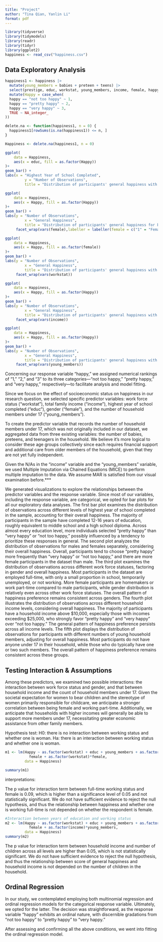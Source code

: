 ```yaml
---
title: "Project"
author: "Tina Qian, Yanlin Li"
format: pdf
---
```


```r
library(tidyverse)
library(tidymodels)
library(readr)
library(tidyr)
library(ggplot2)
happiness <- read_csv("happiness.csv")

```
## Data Exploratory Analysis

```r

happiness1 <- happiness |>
  mutate(young_members = babies + preteen + teens) |>
  select(prestige, educ, workstat, young_members, income, female, happy) |>
  mutate(Happy = case_when(
  happy == "not too happy" ~ 1,
  happy == "pretty happy" ~ 2,
  happy == "very happy" ~ 3,
  TRUE ~ NA_integer_
))

delete.na <- function(happiness1, n = 0) {
  happiness1[rowSums(is.na(happiness1)) <= n, ]
}

Happiness <- delete.na(happiness1, n = 0)

ggplot(
    data = Happiness,
    aes(x = educ, fill = as.factor(Happy))
)+
geom_bar() +
labs(x = "Highest Year of School Completed",
         y = "Number of Observations",
         title = "Distribution of participants' general happiness with different highest year of school completed")

ggplot(
    data = Happiness,
    aes(x = Happy, fill = as.factor(Happy))
)+
geom_bar() +
labs(y = "Number of Observations",
         x = "General Happiness",
         title = "Distribution of participants' general happiness for both genders") +
     facet_wrap(vars(female),labeller = labeller(female = c("1" = "Females", "0" = "Males")))

ggplot(
    data = Happiness,
    aes(x = Happy, fill = as.factor(female))
)+
geom_bar() +
labs(y = "Number of Observations",
         x = "General Happiness",
         title = "Distribution of participants' general happiness with different work force status, adjusted for gender") +
     facet_wrap(vars(workstat))

ggplot(
    data = Happiness,
    aes(x = Happy, fill = as.factor(Happy))
)+
geom_bar() +
labs(y = "Number of Observations",
         x = "General Happiness",
         title = "Distribution of participants' general happiness with different total family income") +
     facet_wrap(vars(income))

ggplot(
    data = Happiness,
    aes(x = Happy, fill = as.factor(Happy))
)+
geom_bar() +
labs(y = "Number of Observations",
         x = "General Happiness",
         title = "Distribution of participants' general happiness with different number of household members under 17") +
     facet_wrap(vars(young_members))


```
Concerning our response variable "happy," we assigned numerical rankings of "1," "2," and "3" to its three categories—"not too happy," "pretty happy," and "very happy," respectively—to facilitate analysis and model fitting.

Since we focus on the effect of socioeconomic status on happiness in our research question, we selected specific predictor variables: work force status (“workstat”), total family income (“income”), highest year of school completed (“educ”), gender (“female”), and the number of household members under 17 (“young_members”).

To create the predictor variable that records the number of household members under 17,  which was not originally included in our dataset, we aggregated data from three existing variables: the number of babies, preteens, and teenagers in the household. We believe it's more logical to consider these age groups collectively since each requires financial support and additional care from older members of the household, given that they are not yet fully independent.

Given the N/As in the “income” variable and the “young_members” variable, we used Multiple Imputation via Chained Equations (MICE) to perform multiple imputation to the data. We assume MAR is satisfied from our visual examination before.***

We generated visualizations to explore the relationships between the predictor variables and the response variable. Since most of our variables, including the response variable, are categorical, we opted for bar plots for all our exploratory data analyses.
The first bar plot examines the distribution of observations across different levels of highest year of school completed in the sample, accounting for their overall happiness. The majority of participants in the sample have completed 12-16 years of education, roughly equivalent to middle school and a high school diploma. Across almost every education level, more individuals selected "pretty happy" than "very happy" or "not too happy," possibly influenced by a tendency to prioritize these responses in general.
The second plot analyzes the distribution of observations for males and females separately, considering their overall happiness. Overall, participants tend to choose "pretty happy" more frequently than "very happy" or "not too happy," and there are more female participants in the dataset than male.
The third plot examines the distribution of observations across different work force statuses, factoring in gender and overall happiness. Most participants in the dataset are employed full-time, with only a small proportion in school, temporarily unemployed, or not working. More female participants are homemakers or work part-time compared to male participants, while gender distribution is relatively even across other work force statuses. The overall pattern of happiness preference remains consistent across genders.
The fourth plot illustrates the distribution of observations across different household income levels, considering overall happiness. The majority of participants have a household income above $10,000, especially those with incomes exceeding $25,000, who strongly favor "pretty happy" and "very happy" over "not too happy." The general pattern of happiness preference persists across all income levels.
The fifth plot displays the distribution of observations for participants with different numbers of young household members, adjusting for overall happiness. Most participants do not have anyone under 17 in their household, while those who do typically have one or two such members. The overall pattern of happiness preference remains consistent across these groups.

## Testing Interaction & Assumptions

Among these predictors, we examined two possible interactions: the interaction between work force status and gender, and that between household income and the count of household members under 17. Given the societal expectation for women to bear children and the stereotype of women primarily responsible for childcare, we anticipate a stronger correlation between being female and working part-time. Additionally, we anticipate that households with higher incomes will generally be able to support more members under 17, necessitating greater economic assistance from other family members.

Hypothesis test:
H0: there is no interaction between working status and whether one is woman. 
Ha: there is an interaction between working status and whether one is woman. 

```r

m1 <- lm(Happy ~ as.factor(workstat) + educ + young_members + as.factor(income) + 
           female + as.factor(workstat)*female,
         data = Happiness)

summary(m1)

```
interpretations:

The p value for interaction term between full-time working status and female is 0.09, which is higher than a significance level of 0.05 and not statistically significant. We do not have sufficient evidence to reject the null hypothesis, and thus the relationship between happiness and whether one is working full-time is not depended on whether the respondent is female. 

```r
#Interaction between years of education and working status
m2 <- lm(Happy ~ as.factor(workstat) + educ + young_members + as.factor(income) + 
           female + as.factor(income)*young_members,
         data = Happiness)
summary(m2)
```
The p value for interaction term between household income and number of children across all levels are higher than 0.05, which is not statistically significant. We do not have sufficient evidence to reject the null hypothesis, and thus the relationship between score of general happiness and household income is not depended on the number of children in the household. 

## Ordinal Regression

In our study, we contemplated employing both multinomial regression and ordinal regression models for the categorical response variable. Ultimately, we opted for the latter. The decision was straightforward, as the response variable "happy" exhibits an ordinal nature, with discernible gradations from "not too happy" to "pretty happy" to "very happy."

After assessing and confirming all the above conditions, we went into fitting the ordinal regression model.

